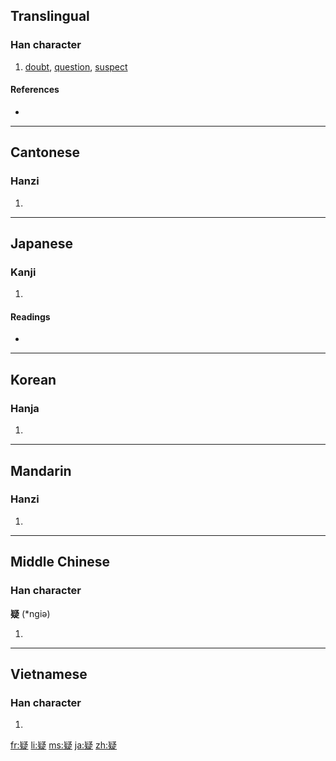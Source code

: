 ==Translingual==

===Han character===
{{Han char|rn=103|rad=疋|as=09|sn=14|four=2748<sub>1</sub>|canj=心大弓戈人 (PKNIO)}}

# [[doubt]], [[question]], [[suspect]]

====References====
* {{Han ref|kx=0768.030|dkj=22007|dj=1178.080|hdz=42751.040|uh=7591|ud=30097|bh=BAC3|bd=47811}}

----

==Cantonese==

===Hanzi===
{{yue-hanzi|jyut=|y=yi4}}

# {{defn|Cantonese|sort=疋09}}

----

==Japanese==

===Kanji===
{{ja-kanji|grade=6|rs=疋09}}

# {{defn|Japanese|sort=疋09}}

====Readings====
* {{ja-readings|on=[[ぎ]] (gi), [[きょう]] (kyō)|kun=[[うたがう]] (utagau), [[うたがい]] (utagai), [[うたがわしい]] (utagawashii)|nanori=}}

----

==Korean==

===Hanja===
{{ko-hanja|hangeul=[[의]], [[응]]|eumhun=|rv=ui, eung|mr=ŭi, ŭng|y=uy, ung}}

# {{defn|Korean|sort=疋09}}

----

==Mandarin==

===Hanzi===
{{cmn-hanzi|pin=[[nǐ]] ([[ni3]]), [[níng]] ([[ning2]]), [[yí]] ([[yi2]])|wg=ni<sup>3</sup>, ning<sup>2</sup>, i<sup>2</sup>}}

# {{defn|Mandarin|sort=疋09}}

----

==Middle Chinese==

===Han character===
'''疑''' (*ngiə)<!--asterisk indicates that this is a reconstructed pronunciation-->

# {{defn|Middle Chinese|sort=疋09}}

----

==Vietnamese==

===Han character===
{{vi-hantu|[[nghi]], [[ngờ]], [[ngơi]]|rs=疋09}}

# {{defn|Vietnamese|sort=疋09}}

[[fr:疑]]
[[li:疑]]
[[ms:疑]]
[[ja:疑]]
[[zh:疑]]